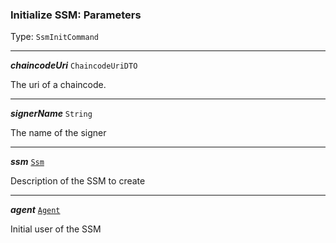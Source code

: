 


### Initialize SSM: Parameters

Type: `SsmInitCommand`

---

***chaincodeUri*** `ChaincodeUriDTO`

The uri of a chaincode.



---

***signerName*** `String`

The name of the signer



---

***ssm*** [`Ssm`](/docs/ssm-chaincode-models--page#signing-state-machine)

Description of the SSM to create



---

***agent*** [`Agent`](/docs/ssm-chaincode-models--page#ssm-chaincode-agent)

Initial user of the SSM


